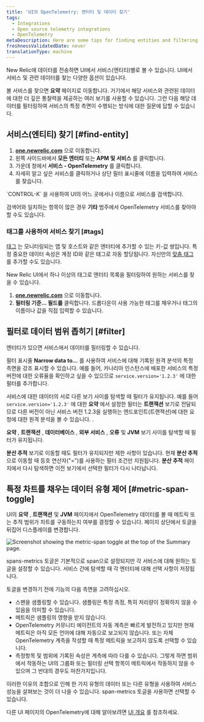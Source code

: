 ```yaml
---
title: 'UI의 OpenTelemetry: 엔터티 및 데이터 찾기'
tags:
  - Integrations
  - Open source telemetry integrations
  - OpenTelemetry
metaDescription: Here are some tips for finding entities and filtering data in the New Relic UI.
freshnessValidatedDate: never
translationType: machine
---
```



New Relic에 데이터를 전송하면 UI에서 서비스(엔티티)별로 볼 수 있습니다. UI에서 서비스 및 관련 데이터를 찾는 다양한 옵션이 있습니다.

볼 서비스를 찾으면 **요약** 페이지로 이동합니다. 거기에서 해당 서비스와 관련된 데이터에 대한 더 깊은 통찰력을 제공하는 여러 보기를 사용할 수 있습니다. 그런 다음 해당 데이터를 필터링하여 서비스의 특정 측면이 수행되는 방식에 대한 질문에 답할 수 있습니다.

## 서비스(엔티티) 찾기 [#find-entity]

1. **[one.newrelic.com](https://one.newrelic.com/all-capabilities)** 으로 이동합니다.
2. 왼쪽 사이드바에서 **모든 엔터티** 또는 **APM 및 서비스** 를 클릭합니다.
3. 가운데 창에서 **서비스 - OpenTelemetry** 를 클릭합니다.
4. 자세히 알고 싶은 서비스를 클릭하거나 상단 필터 표시줄에 이름을 입력하여 서비스를 찾습니다.

<Callout variant="tip">
  `CONTROL-K` 을 사용하여 UI의 어느 곳에서나 이름으로 서비스를 검색합니다.

  검색어와 일치하는 항목이 많은 경우 **기타** 범주에서 OpenTelemetry 서비스를 찾아야 할 수도 있습니다.
</Callout>

### 태그를 사용하여 서비스 찾기 [#tags]

[태그](https://docs.newrelic.com/docs/new-relic-solutions/new-relic-one/core-concepts/use-tags-help-organize-find-your-data/) 는 모니터링되는 앱 및 호스트와 같은 엔터티에 추가할 수 있는 키-값 쌍입니다. 특정 중요한 데이터 속성은 계정 ID와 같은 태그로 자동 할당됩니다. 자신만의 [맞춤 태그](/docs/more-integrations/open-source-telemetry-integrations/opentelemetry/best-practices/opentelemetry-best-practices-resources#tags) 를 추가할 수도 있습니다.

New Relic UI에서 하나 이상의 태그로 엔터티 목록을 필터링하여 원하는 서비스를 찾을 수 있습니다.

1. **[one.newrelic.com](https://one.newrelic.com/all-capabilities)** 으로 이동합니다.
2. **필터링 기준... 필드를** 클릭합니다. 드롭다운이 사용 가능한 태그를 채우거나 태그의 이름이나 값을 직접 입력할 수 있습니다.

## 필터로 데이터 범위 좁히기 [#filter]

엔터티가 있으면 서비스에서 데이터를 필터링할 수 있습니다.

필터 표시줄 **Narrow data to...** 를 사용하여 서비스에 대해 기록된 원격 분석의 특정 측면을 강조 표시할 수 있습니다. 예를 들어, 카나리아 인스턴스에 배포한 서비스의 특정 버전에 대한 오류율을 확인하고 싶을 수 있으므로 `service.version='1.2.3'` 에 대한 필터를 추가합니다.

서비스에 대한 데이터의 서로 다른 보기 사이를 탐색할 때 필터가 유지됩니다. 예를 들어 `service.version='1.2.3'` 에 대한 **요약** 에서 설정한 필터는 **트랜잭션** 보기로 전달되므로 다른 버전이 아닌 서비스 버전 1.2.3을 실행하는 엔드포인트(트랜잭션)에 대한 요청에 대한 원격 분석을 볼 수 있습니다. .

**요약** , **트랜잭션** , **데이터베이스** , **외부 서비스** , **오류** 및 **JVM** 보기 사이를 탐색할 때 필터가 유지됩니다.

**분산 추적** 보기로 이동할 때도 필터가 유지되지만 제한 사항이 있습니다. 현재 **분산 추적** 으로 이동할 때 등호 연산자("=")를 사용하는 필터 조건만 지원됩니다. **분산 추적** 페이지에서 다시 탐색하면 이전 보기에서 선택한 필터가 다시 나타납니다.

## 특정 차트를 채우는 데이터 유형 제어 [#metric-span-toggle]

UI의 **요약** , **트랜잭션** 및 **JVM** 페이지에서 OpenTelemetry 데이터를 볼 때 메트릭 또는 추적 범위가 차트를 구동하는지 여부를 결정할 수 있습니다. 페이지 상단에서 토글을 뒤집어 디스플레이를 변경합니다.

<img
  title="Screenshot showing the metric-span toggle at the top of the Summary page."
  alt="Screenshot showing the metric-span toggle at the top of the Summary page."
  src={opentelemetryMetricSpanToggleSummary}
/>

spans-metrics 토글은 기본적으로 span으로 설정되지만 각 서비스에 대해 원하는 토글을 설정할 수 있습니다. 서비스 간에 탐색할 때 각 엔터티에 대해 선택 사항이 저장됩니다.

토글을 변경하기 전에 기능의 다음 측면을 고려하십시오.

* 스팬을 샘플링할 수 있습니다. 샘플링은 특정 측정, 특히 처리량이 정확하지 않을 수 있음을 의미할 수 있습니다.
* 메트릭은 샘플링의 영향을 받지 않습니다.
* OpenTelemetry 커뮤니티 에이전트의 자동 계측은 빠르게 발전하고 있지만 현재 메트릭은 아직 모든 언어에 대해 자동으로 보고되지 않습니다. 또는 자체 OpenTelemetry 계측을 작성할 때 특정 메트릭을 보고하지 않도록 선택할 수 있습니다.
* 측정항목 및 범위에 기록된 속성은 계측에 따라 다를 수 있습니다. 그렇게 하면 범위에서 작동하는 UI의 그룹화 또는 필터링 선택 항목이 메트릭에서 작동하지 않을 수 있으며 그 반대의 경우도 마찬가지입니다.

이러한 이유의 조합으로 인해 한 가지 유형의 데이터 또는 다른 유형을 사용하여 서비스 성능을 살펴보는 것이 더 나을 수 있습니다. span-metrics 토글을 사용하면 선택할 수 있습니다.

다른 UI 페이지의 OpenTelemetry에 대해 알아보려면 [UI 개요](/docs/more-integrations/open-source-telemetry-integrations/opentelemetry/view-your-data/opentelemetry-view-your-data) 를 참조하세요.